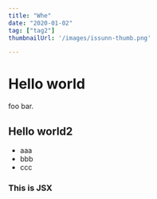 ---
title: "Whe"
date: "2020-01-02"
tag: ["tag2"]
thumbnailUrl: '/images/issunn-thumb.png'

---


# Hello world

foo bar.

## Hello world2

* aaa
* bbb
* ccc

<div style={{ padding: '20px', color: 'red' }}>
  <h3>This is JSX</h3>
</div>